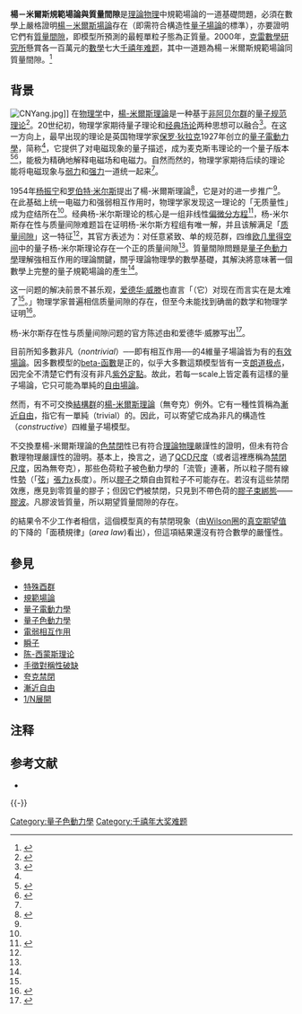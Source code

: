 {{expert|time=2014-02-16T11:20:29+00:00}}
{{千禧年难题}}

'''楊－米爾斯規範場論與質量間隙'''是[[理論物理|理論物理]]中規範場論的一道基礎問題，必須在數學上嚴格證明[[楊－米爾斯場論|楊－米爾斯場論]]存在（即需符合構造性[[量子場論|量子場論]]的標準），亦要證明它們有[[質量間隙|質量間隙]]，即模型所預測的最輕單粒子態為正質量。2000年，[[克雷數學研究所|克雷數學研究所]]懸賞各一百萬元的[[數學|數學]]七大[[千禧年大獎難題|千禧年难题]]，其中一道題為楊－米爾斯規範場論同質量間隙。<ref>{{Cite web|title=Quantum Yang Mills|url=https://www.claymath.org/sites/default/files/yangmills.pdf|accessdate=|author=Jaffe A., Witten E.|date=|format=|publisher=|language=|archive-date=2021-01-21|archive-url=https://web.archive.org/web/20210121043704/http://www.claymath.org/sites/default/files/yangmills.pdf|dead-url=no}}</ref>

== 背景 ==
[[File:CNYang.jpg|thumb]]]]
在[[物理学|物理学]]中，[[楊-米爾斯理論|楊-米爾斯理論]]是一种基于[[非阿贝尔群|非阿贝尔群]]的[[规范场论|量子规范理论]]<ref name=qtb>{{lang|en|{{cite book|author1=Matthew D. Schwartz|title=Quantum Field Theory and the Standard Model|publisher=Cambridge University Press|isbn=9781107034730|url=https://books.google.com/books?id=HbdEAgAAQBAJ|accessdate=2015-08-06|year=2013|archive-date=2016-05-27|archive-url=https://web.archive.org/web/20160527214720/https://books.google.com/books?id=HbdEAgAAQBAJ|dead-url=no}}}}</ref>{{rp|508}}。20世纪初，物理学家期待量子理论和[[经典场论|经典场论]]两种思想可以融合<ref name=":0">{{Cite book|chapter=PCT, Spin and Statistics, and All That|url=http://dx.doi.org/10.1515/9781400884230|publisher=Princeton University Press|date=2001-12-31|location=Princeton|isbn=978-1-4008-8423-0|first=Raymond F.|last=Streater|first2=Arthur S.|last2=Wightman}}</ref>{{rp|82-83}}。在这一方向上，最早出现的理论是英国物理学家[[保罗·狄拉克|保罗·狄拉克]]1927年创立的[[量子電動力學|量子電動力學]]，简称{{lang|en|QED}}<ref name=qtb/>{{rp|7}}，它提供了对电磁现象的量子描述，成为麦克斯韦理论的一个量子版本<ref>{{lang|en|{{cite book|chapterurl=https://books.google.com/books?id=61n5dE7FJQgC&pg=PA39|chapter=The Birth of Quantum Field Theory|title=Quantum Electrodynamics|publisher=World Scientific|isbn=9789810202149|pages=1|author1=Toichiro Kinoshita|author2=Donald R. Yennie|year=1990|url=https://books.google.com/books?id=bhuBDAcc2zQC|series=Advanced series on directions in high energy physics|accessdate=2015-08-06|archive-date=2016-05-29|archive-url=https://web.archive.org/web/20160529145038/https://books.google.com/books?id=bhuBDAcc2zQC|dead-url=no}}}}</ref><ref>{{lang|en|{{cite book|chapter=The Birth of Quantum Field Theory|series=Princeton series in physics|chapterurl=https://books.google.com/books?id=61n5dE7FJQgC&pg=PA39|author1=Silvan S. Schweber|title=QED and the Men who Made it: Dyson, Feynman, Schwinger, and Tomonaga|publisher=Princeton University Press|isbn=9780691033273|pages=39|url=https://books.google.com/books?id=61n5dE7FJQgC|accessdate=2015-08-06|year=1994|archive-date=2016-07-23|archive-url=https://web.archive.org/web/20160723012126/https://books.google.com/books?id=61n5dE7FJQgC|dead-url=no}}}}</ref>，能极为精确地解释电磁场和电磁力。自然而然的，物理学家期待后续的理论能将电磁现象与[[弱力|弱力]]和[[强力|强力]]一道统一起来<ref name=yms/>{{rp|2}}。

1954年[[杨振宁|杨振宁]]和[[罗伯特·米尔斯|罗伯特·米尔斯]]提出了楊-米爾斯理論<ref>{{lang|en|{{cite journal |authorlink1=杨振宁 |first1=C. N. |last1=Yang |authorlink2=罗伯特·米尔斯 |first2=R. |last2=Mills |title=Conservation of Isotopic Spin and Isotopic Gauge Invariance |journal=Physical Review |volume=96 |issue=1 |pages=191–195 |year=1954 |doi=10.1103/PhysRev.96.191|bibcode = 1954PhRv...96..191Y }}}}</ref>，它是对{{lang|en|QED}}的进一步推广<ref name="qtb" />{{rp|481}}。在此基础上统一电磁力和强弱相互作用时，物理学家发现这一理论的「无质量性」成为症结所在<ref name=":0" />{{rp|88}}。经典杨-米尔斯理论的核心是一组非线性[[偏微分方程|偏微分方程]]<ref name="ymp">{{lang|en|{{cite web|author1=Michael R. Douglas|title=Report on the Status of the Yang-Mills Millenium Prize Problem|url=http://www.claymath.org/sites/default/files/ym2.pdf|publisher=Clay Mathematics Institute|accessdate=2015-08-08|archive-date=2015-09-04|archive-url=https://web.archive.org/web/20150904090426/http://www.claymath.org/sites/default/files/ym2.pdf|dead-url=no}}}}</ref>，杨-米尔斯存在性与质量间隙难题旨在证明杨-米尔斯方程组有唯一解，并且该解满足「[[质量间隙|质量间隙]]」这一特征<ref name=":0" />{{rp|90}}，其官方表述为：对任意紧致、单的规范群，四维[[欧几里得空间|欧几里得空间]]中的量子杨-米尔斯理论存在一个正的质量间隙<ref name="yms" />{{rp|6}}。質量間隙問題是[[量子色動力學|量子色動力學]]理解強相互作用的理論關鍵，關乎理論物理學的數學基礎，其解決將意味著一個數學上完整的量子規範場論的產生<ref name="yms" />{{rp|5}}。

这一问题的解决前景不甚乐观，[[爱德华·威滕|爱德华·威滕]]也直言「（它）对现在而言实在是太难了<ref name=":0" />{{rp|92}}。」物理学家普遍相信质量间隙的存在，但至今未能找到确凿的数学和物理学证明<ref>{{lang|en|{{cite book|author1=A.S. Wightman|author2=G. Velo|title=Fundamental Problems of Gauge Field Theory|date=2013-11-11|publisher=Springer Science & Business Media|series=Nato Science Series B|isbn=9781475703634|pages=224|edition=illustrated|url=https://books.google.com/books?id=HzzrBwAAQBAJ|accessdate=2015-08-08|archive-date=2016-05-31|archive-url=https://web.archive.org/web/20160531042157/https://books.google.com/books?id=HzzrBwAAQBAJ|dead-url=no}}}}</ref>。

杨-米尔斯存在性与质量间隙问题的官方陈述由{{le|亚瑟·贾菲|Arthur Jaffe}}和爱德华·威滕写出<ref name=yms>{{lang|en|{{cite web|author1=Arthur Jaffe and [[Edward_Witten|Edward Witten]]|title=Quantum Yang–Mills Theory|url=http://www.claymath.org/sites/default/files/yangmills.pdf|website=Clay Mathematics Institute|accessdate=2015-07-30|archiveurl=https://web.archive.org/web/20150330003812/http://www.claymath.org/sites/default/files/yangmills.pdf|archivedate=2015-03-30}}}}</ref>。

目前所知多數非凡（''nontrivial''）──即有相互作用──的4維量子場論皆为有{{link-en|截断能标|cutoff (physics)}}的[[有效場論|有效場論]]。因多數模型的[[beta-函數|beta-函數]]是正的，似乎大多數這類模型皆有一支[[朗道极点|朗道极点]]，因完全不清楚它們有沒有非凡[[紫外定點|紫外定點]]。故此，若每一scale上皆定義有這樣的量子場論{{efn|必需，因它要滿足[[公理化量子場論|公理化量子場論]]的公理。}}，它只可能為單純的[[自由場論|自由場論]]。

然而，有不可交換[[結構群|結構群]]的[[楊-米爾斯理論|楊-米爾斯理論]]（無夸克）例外。它有一種性質稱為[[漸近自由|漸近自由]]，指它有一單純（trivial）的{{link-en|紫外定點|UV fixed point}}。因此，可以寄望它成為非凡的構造性（''constructive''）四維量子場模型{{efn|而[[量子色動力學|量子色動力學]]有[[費米子|費米]][[夸克|夸克]]，當然較為複雜。}}。

不交換羣楊-米爾斯理論的[[色禁閉|色禁閉]]性已有符合[[理論物理|理論物理]]嚴謹性的證明，但未有符合數理物理嚴謹性的證明{{efn|讀者可閱讀相關文章：[[量子色動力學|量子色動力學]]）、[[夸克禁閉|夸克禁閉]]，{{tsl|en|lattice gauge theory|格点规范理论}}。}}。基本上，換言之，過了[[QCD尺度|QCD尺度]]（或者這裡應稱為[[禁閉尺度|禁閉尺度]]，因為無夸克），那些色荷粒子被色動力學的「流管」連著，所以粒子間有線性[[勢|勢]]（「[[弦_(物理學)|弦]]」[[張力|張力]]x長度）。所以[[膠子|膠子]]之類自由賀粒子不可能存在。若沒有這些禁閉效應，應見到零質量的膠子；但因它們被禁閉，只見到不帶色荷的[[膠子|膠子]][[束綁態|束綁態]]——[[膠波|膠波]]。凡膠波皆質量，所以期望質量間隙的存在。

{{link-en|格點規範場論|lattice gauge theory}}的結果令不少工作者相信，這個模型真的有禁閉現象（由[[Wilson圈|Wilson圈]]的[[VEV|真空期望值]]的下降的「面積規律」(''area law'')看出），但這項結果還沒有符合數學的嚴慬性。

== 參見 ==

*[[特殊酉群|特殊酉群]]
*[[規範場論|規範場論]]
*[[量子電動力學|量子電動力學]]
*[[量子色動力學|量子色動力學]]
*[[電弱相互作用|電弱相互作用]]
*[[瞬子|瞬子]]
*[[陈-西蒙斯理论|陈-西蒙斯理论]]
*[[手徵對稱性破缺|手徵對稱性破缺]]
*[[夸克禁閉|夸克禁閉]]
*[[漸近自由|漸近自由]]
*[[1/N展開|1/N展開]]

== 注释 ==
{{notelist|iger=}}

== 参考文献 ==
{{Reflist}}

*
{{-}}
{{量子场论}}

[[Category:量子色動力學|Category:量子色動力學]]
[[Category:千禧年大奖难题|Category:千禧年大奖难题]]